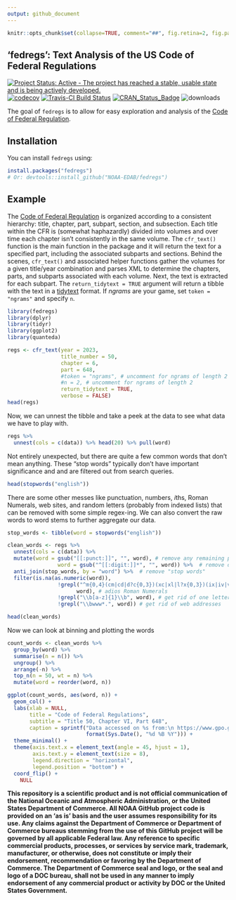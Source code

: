 ```yaml
---
output: github_document
---
```


<!-- README.md is generated from README.Rmd. Please edit that file -->

```r
knitr::opts_chunk$set(collapse=TRUE, comment="##", fig.retina=2, fig.path = "README_figs/README-")
```

## 'fedregs': Text Analysis of the US Code of Federal Regulations

[![Project Status: Active - The project has reached a stable, usable state and is being actively developed.](http://www.repostatus.org/badges/0.1.0/active.svg)](http://www.repostatus.org/#active)
[![codecov](https://codecov.io/gh/NOAA-EDAB/fedregs/branch/master/graph/badge.svg)](https://codecov.io/gh/NOAA-EDAB/fedregs)
[![Travis-CI Build Status](https://travis-ci.org/NOAA-EDAB/fedregs.svg?branch=master)](https://travis-ci.org/NOAA-EDAB/fedregs)
[![CRAN_Status_Badge](http://www.r-pkg.org/badges/version/fedregs)](https://cran.r-project.org/package=fedregs)
![downloads](http://cranlogs.r-pkg.org/badges/grand-total/fedregs)

The goal of `fedregs` is to allow for easy exploration and analysis of the [Code of Federal Regulation](https://www.gpo.gov/fdsys/browse/collectionCfr.action?selectedYearFrom=2017&go=Go). 

## Installation

You can install `fedregs` using:

```r
install.packages("fedregs")
# Or: devtools::install_github("NOAA-EDAB/fedregs")
```

## Example

The [Code of Federal Regulation](https://www.gpo.gov/help/index.html#about_code_of_federal_regulations.htm) is organized according to a consistent hierarchy: title, chapter, part, subpart, section, and subsection. Each title within the CFR is (somewhat haphazardly) divided into volumes and over time each chapter isn't consistently in the same volume. The `cfr_text()` function is the main function in the package and it will return the text for a specified part, including the associated subparts and sections. Behind the scenes, `cfr_text()` and associated helper functions gather the volumes for a given title/year combination and parses XML to determine the chapters, parts, and subparts associated with each volume. Next, the text is extracted for each subpart. The `return_tidytext = TRUE` argument will return a tibble with the text in a [tidytext](https://www.tidytextmining.com/tidytext.html) format. If *ngrams* are your game, set `token = "ngrams"` and specify `n`.

```r
library(fedregs)
library(dplyr)
library(tidyr)
library(ggplot2)
library(quanteda)

regs <- cfr_text(year = 2023,
                 title_number = 50,
                 chapter = 6,
                 part = 648,
                 #token = "ngrams", # uncomment for ngrams of length 2
                 #n = 2, # uncomment for ngrams of length 2
                 return_tidytext = TRUE,
                 verbose = FALSE)
head(regs)
```

Now, we can unnest the tibble and take a peek at the data to see what data we have to play with.
```r
regs %>%
  unnest(cols = c(data)) %>% head(20) %>% pull(word)
```

Not entirely unexpected, but there are quite a few common words that don't mean anything. These "stop words" typically don't have important significance and and are filtered out from search queries.

```r
head(stopwords("english"))
```

There are some other messes like punctuation, numbers, *i*ths, Roman Numerals, web sites, and random letters (probably from indexed lists) that can be removed with some simple regex-ing. We can also convert the raw words to word stems to further aggregate our data.

```r
stop_words <- tibble(word = stopwords("english"))

clean_words <- regs %>%
  unnest(cols = c(data)) %>% 
  mutate(word = gsub("[[:punct:]]", "", word), # remove any remaining punctuation
                word = gsub("^[[:digit:]]*", "", word)) %>%  # remove digits (e.g., 1st, 1881a, 15th, etc)
  anti_join(stop_words, by = "word") %>%  # remove "stop words"
  filter(is.na(as.numeric(word)),
                !grepl("^m{0,4}(cm|cd|d?c{0,3})(xc|xl|l?x{0,3})(ix|iv|v?i{0,3})$",
                      word), # adios Roman Numerals
                !grepl("\\b[a-z]{1}\\b", word), # get rid of one letter words
                !grepl("\\bwww*.", word)) # get rid of web addresses

head(clean_words)

```

Now we can look at binning and plotting the words
```r
count_words <- clean_words %>%
  group_by(word) %>%
  summarise(n = n()) %>%
  ungroup() %>%
  arrange(-n) %>% 
  top_n(n = 50, wt = n) %>% 
  mutate(word = reorder(word, n))
```


```r
ggplot(count_words, aes(word, n)) +
  geom_col() +
  labs(xlab = NULL, 
       title = "Code of Federal Regulations", 
       subtitle = "Title 50, Chapter VI, Part 648",
       caption = sprintf("Data accessed on %s from:\n https://www.gpo.gov/fdsys/browse/collectionCfr.action?collectionCode=CFR", 
                         format(Sys.Date(), "%d %B %Y"))) +
  theme_minimal() +
  theme(axis.text.x = element_text(angle = 45, hjust = 1),
        axis.text.y = element_text(size = 8),
        legend.direction = "horizontal",
        legend.position = "bottom") +
  coord_flip() +
    NULL
```




**This repository is a scientific product and is not official communication of the National Oceanic and Atmospheric Administration, or the United States Department of Commerce. All NOAA GitHub project code is provided on an ‘as is’ basis and the user assumes responsibility for its use. Any claims against the Department of Commerce or Department of Commerce bureaus stemming from the use of this GitHub project will be governed by all applicable Federal law. Any reference to specific commercial products, processes, or services by service mark, trademark, manufacturer, or otherwise, does not constitute or imply their endorsement, recommendation or favoring by the Department of Commerce. The Department of Commerce seal and logo, or the seal and logo of a DOC bureau, shall not be used in any manner to imply endorsement of any commercial product or activity by DOC or the United States Government.** 
